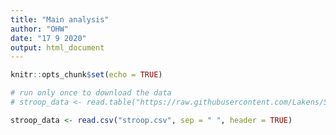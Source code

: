 ```yaml
---
title: "Main analysis"
author: "OHW"
date: "17 9 2020"
output: html_document
---
```


```r
knitr::opts_chunk$set(echo = TRUE)
```

```r
# run only once to download the data
# stroop_data <- read.table("https://raw.githubusercontent.com/Lakens/Stroop/master/stroop.txt", sep = "\t", header = TRUE)  write.table(stroop_data, file = "stroop.csv", quote=F, row.names=F)

stroop_data <- read.csv("stroop.csv", sep = " ", header = TRUE)
```

